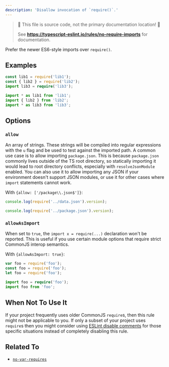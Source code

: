 ```yaml
---
description: 'Disallow invocation of `require()`.'
---
```



> 🛑 This file is source code, not the primary documentation location! 🛑
>
> See **https://typescript-eslint.io/rules/no-require-imports** for documentation.

Prefer the newer ES6-style imports over `require()`.

## Examples

<Tabs>
<TabItem value="❌ Incorrect">

```ts
const lib1 = require('lib1');
const { lib2 } = require('lib2');
import lib3 = require('lib3');
```

</TabItem>
<TabItem value="✅ Correct">

```ts
import * as lib1 from 'lib1';
import { lib2 } from 'lib2';
import * as lib3 from 'lib3';
```

</TabItem>
</Tabs>

## Options

### `allow`

An array of strings. These strings will be compiled into regular expressions with the `u` flag and be used to test against the imported path. A common use case is to allow importing `package.json`. This is because `package.json` commonly lives outside of the TS root directory, so statically importing it would lead to root directory conflicts, especially with `resolveJsonModule` enabled. You can also use it to allow importing any JSON if your environment doesn't support JSON modules, or use it for other cases where `import` statements cannot work.

With `{allow: ['/package\\.json$']}`:

<Tabs>
<TabItem value="❌ Incorrect">

```ts option='{ "allow": ["/package.json$"] }'
console.log(require('../data.json').version);
```

</TabItem>
<TabItem value="✅ Correct">

```ts option='{ "allow": ["/package.json$"] }'
console.log(require('../package.json').version);
```

</TabItem>
</Tabs>

### `allowAsImport`

When set to `true`, the `import x = require(...)` declaration won't be reported.
This is useful if you use certain module options that require strict CommonJS interop semantics.

With `{allowAsImport: true}`:

<Tabs>
<TabItem value="❌ Incorrect">

```ts option='{ "allowAsImport": true }'
var foo = require('foo');
const foo = require('foo');
let foo = require('foo');
```

</TabItem>
<TabItem value="✅ Correct">

```ts option='{ "allowAsImport": true }'
import foo = require('foo');
import foo from 'foo';
```

</TabItem>
</Tabs>

## When Not To Use It

If your project frequently uses older CommonJS `require`s, then this rule might not be applicable to you.
If only a subset of your project uses `require`s then you might consider using [ESLint disable comments](https://eslint.org/docs/latest/use/configure/rules#using-configuration-comments-1) for those specific situations instead of completely disabling this rule.

## Related To

- [`no-var-requires`](./no-var-requires.mdx)
